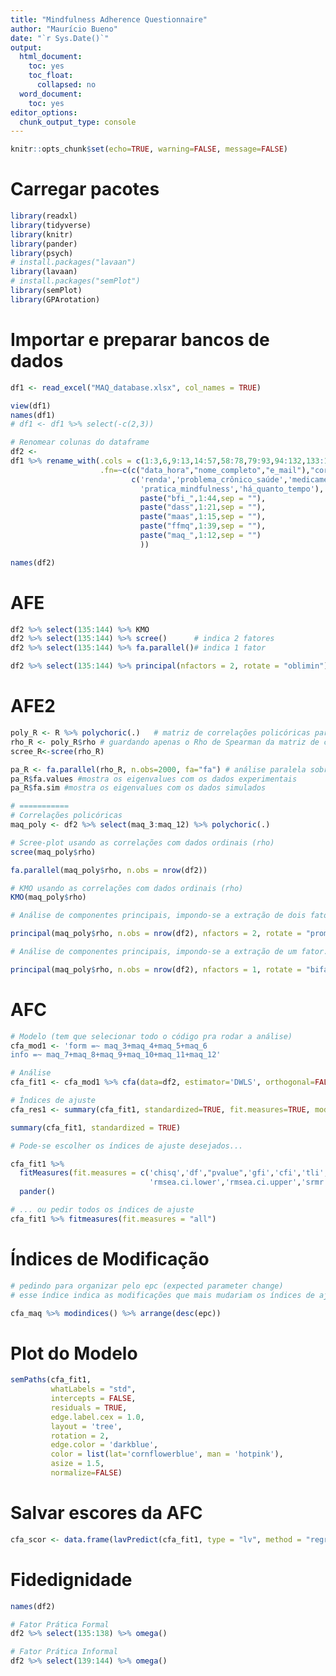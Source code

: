 ```yaml
---
title: "Mindfulness Adherence Questionnaire"
author: "Maurício Bueno"
date: "`r Sys.Date()`"
output:
  html_document:
    toc: yes
    toc_float:
      collapsed: no
  word_document:
    toc: yes
editor_options:
  chunk_output_type: console
---
```


```r
knitr::opts_chunk$set(echo=TRUE, warning=FALSE, message=FALSE)
```

# Carregar pacotes
```r
library(readxl)
library(tidyverse)
library(knitr)
library(pander)
library(psych)
# install.packages("lavaan")
library(lavaan)
# install.packages("semPlot")
library(semPlot)
library(GPArotation)

```


# Importar e preparar bancos de dados
```r
df1 <- read_excel("MAQ_database.xlsx", col_names = TRUE)

view(df1)
names(df1)
# df1 <- df1 %>% select(-c(2,3))

# Renomear colunas do dataframe
df2 <- 
df1 %>% rename_with(.cols = c(1:3,6,9:13,14:57,58:78,79:93,94:132,133:144),
                    .fn=~c(c("data_hora","nome_completo","e_mail"),"cor",
                           c('renda','problema_crônico_saúde','medicamento',
                             'pratica_mindfulness','há_quanto_tempo'),
                             paste("bfi_",1:44,sep = ""),
                             paste("dass",1:21,sep = ""),
                             paste("maas",1:15,sep = ""),
                             paste("ffmq",1:39,sep = ""),
                             paste("maq_",1:12,sep = "")
                             ))

names(df2)
```

# AFE
```r
df2 %>% select(135:144) %>% KMO
df2 %>% select(135:144) %>% scree()      # indica 2 fatores
df2 %>% select(135:144) %>% fa.parallel()# indica 1 fator

df2 %>% select(135:144) %>% principal(nfactors = 2, rotate = "oblimin")
```

# AFE2
```r
poly_R <- R %>% polychoric(.)   # matriz de correlações policóricas para análise paralela.
rho_R <- poly_R$rho # guardando apenas o Rho de Spearman da matriz de correlações policóricas
scree_R<-scree(rho_R)

pa_R <- fa.parallel(rho_R, n.obs=2000, fa="fa") # análise paralela sobre a matriz de correlações policóricas
pa_R$fa.values #mostra os eigenvalues com os dados experimentais
pa_R$fa.sim #mostra os eigenvalues com os dados simulados

# ===========
# Correlações policóricas
maq_poly <- df2 %>% select(maq_3:maq_12) %>% polychoric(.)

# Scree-plot usando as correlações com dados ordinais (rho)
scree(maq_poly$rho)

fa.parallel(maq_poly$rho, n.obs = nrow(df2))

# KMO usando as correlações com dados ordinais (rho)
KMO(maq_poly$rho)

# Análise de componentes principais, impondo-se a extração de dois fatores.

principal(maq_poly$rho, n.obs = nrow(df2), nfactors = 2, rotate = "promax")

# Análise de componentes principais, impondo-se a extração de um fator.

principal(maq_poly$rho, n.obs = nrow(df2), nfactors = 1, rotate = "bifactor")
```


# AFC
```r
# Modelo (tem que selecionar todo o código pra rodar a análise)
cfa_mod1 <- 'form =~ maq_3+maq_4+maq_5+maq_6
info =~ maq_7+maq_8+maq_9+maq_10+maq_11+maq_12'

# Análise
cfa_fit1 <- cfa_mod1 %>% cfa(data=df2, estimator='DWLS', orthogonal=FALSE, ordered=TRUE)

# Índices de ajuste
cfa_res1 <- summary(cfa_fit1, standardized=TRUE, fit.measures=TRUE, modindices=TRUE)

summary(cfa_fit1, standardized = TRUE)

# Pode-se escolher os índices de ajuste desejados...

cfa_fit1 %>% 
  fitMeasures(fit.measures = c('chisq','df',"pvalue",'gfi','cfi','tli','rmsea',
                               'rmsea.ci.lower','rmsea.ci.upper','srmr',"aic",'bic','ecvi')) %>% 
  pander()

# ... ou pedir todos os índices de ajuste
cfa_fit1 %>% fitmeasures(fit.measures = "all")
```

# Índices de Modificação
```r
# pedindo para organizar pelo epc (expected parameter change)
# esse índice indica as modificações que mais mudariam os índices de ajuste do modelo.

cfa_maq %>% modindices() %>% arrange(desc(epc))
```

# Plot do Modelo
```r
semPaths(cfa_fit1,
         whatLabels = "std",
         intercepts = FALSE,
         residuals = TRUE,
         edge.label.cex = 1.0,
         layout = 'tree',
         rotation = 2,
         edge.color = 'darkblue',
         color = list(lat='cornflowerblue', man = 'hotpink'),
         asize = 1.5,
         normalize=FALSE)
```

# Salvar escores da AFC
```r
cfa_scor <- data.frame(lavPredict(cfa_fit1, type = "lv", method = "regression"))
```


# Fidedignidade
```r
names(df2)

# Fator Prática Formal
df2 %>% select(135:138) %>% omega() 

# Fator Prática Informal
df2 %>% select(139:144) %>% omega()
```

